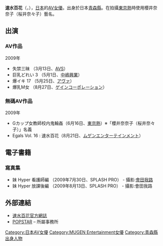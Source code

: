 {{AV女優|
|モデル名=速水 百花
|ふりがな=はやみ ももか
|画像ファイル=
|別名=速見 百花<br />速水 花恵<br />七海 智花<br />櫻井奈奈子（桜井奈々子）
|愛称=
|生年=1989
|生月=6
|生日=30
|出身地={{JPN}}・[[青森縣|青森縣]]
|血液型=O型
|時点=2009年
|身長=151
|体重=
|バスト=94
|ウエスト=60
|ヒップ=87
|カップ=G
|股下=
|靴=
|身体備考=
|ジャンル=[[色情片|色情片]]
|AV出演期間=2009年 -
|活動備考=
|他の活動=
|その他=
}}
'''速水百花'''（{{lang-ja|はやみ ももか}}，{{bd|1989年|6月30日|||S速水}}），[[日本|日本]]的[[AV女優|AV女優]]。出身於日本[[青森縣|青森縣]]。在拍攝[[東京熱|東京熱]]時使用櫻井奈奈子（桜井奈々子）藝名。

== 出演 ==
=== AV作品 ===
;2009年
* 失禁三昧 （3月13日、[[エー・ヴィ・エス|AVS]]）
* 巨乳どれい 3 （5月1日、[[中嶋興業|中嶋興業]]）
* 爆イキ 17 （5月25日、[[アヴァ_(企業)|アヴァ]]）
* 爆乳M女 （8月27日、[[ゲインコーポレーション|ゲインコーポレーション]]）

=== 無碼AV作品 ===
;2009年
* Gカップ女教師校内鬼輪姦（6月16日、[[東京熱|東京熱]]）※「櫻井奈奈子（桜井奈々子）」名義
* Egals Vol. 16 : 速水百花（8月21日、[[ムゲンエンターテインメント|ムゲンエンターテインメント]]）

== 電子書籍 ==
=== 寫真集 ===
*妹 Hyper 看護師編 （2009年7月30日、SPLASH PRO） - 攝影:[[會田我路|會田我路]]
*妹 Hyper 放課後編 （2009年8月13日、SPLASH PRO） - 攝影:會田我路

== 外部連結 ==
* [https://web.archive.org/web/20100224222503/http://blog.livedoor.jp/hayami_momoka/ 速水百花官方網誌]
* [https://web.archive.org/web/20110320154011/http://www.pop-star.jp/index.html POPSTAR] – 所屬事務所

{{DEFAULTSORT:Hayami momoka}}
[[Category:日本AV女優|Category:日本AV女優]]
[[Category:MUGEN_Entertainment女優|Category:MUGEN Entertainment女優]]
[[Category:青森縣出身人物|Category:青森縣出身人物]]


{{Pornstar-stub}}